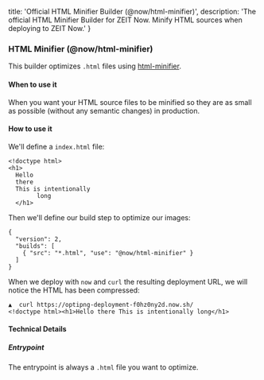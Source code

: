 
  title: 'Official HTML Minifier Builder (@now/html-minifier)',
  description: 'The official HTML Minifier Builder for ZEIT Now. Minify HTML sources when deploying to ZEIT Now.'
}

### HTML Minifier (@now/html-minifier)

This builder optimizes `.html` files using [html-minifier](https://github.com/kangax/html-minifier).

#### When to use it

When you want your HTML source files to be minified so they are as small as possible (without any semantic changes) in production.

#### How to use it

We'll define a `index.html` file:

```
<!doctype html>
<h1>
  Hello
  there
  This is intentionally
        long
  </h1>
```

Then we'll define our build step to optimize our images:

```
{
  "version": 2,
  "builds": [
    { "src": "*.html", "use": "@now/html-minifier" }
  ]
}
```

When we deploy with `now` and `curl` the resulting deployment URL, we will notice the HTML has been compressed:
```
▲  curl https://optipng-deployment-f0hz0ny2d.now.sh/
<!doctype html><h1>Hello there This is intentionally long</h1>
```

#### Technical Details
##### Entrypoint
The entrypoint is always a `.html` file you want to optimize.

